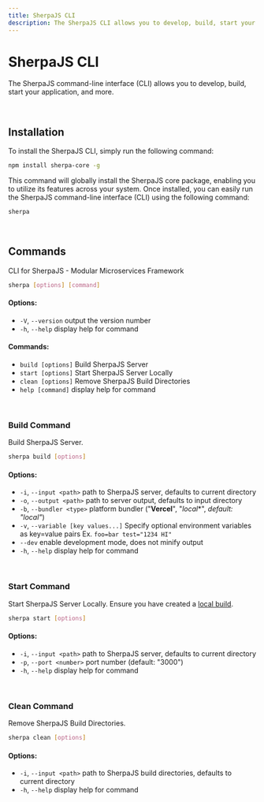 ```yaml
---
title: SherpaJS CLI
description: The SherpaJS CLI allows you to develop, build, start your application, and more.
---
```


# SherpaJS CLI

The SherpaJS command-line interface (CLI) allows you to develop, build, start your application, and
more.


<br/>


## Installation
To install the SherpaJS CLI, simply run the following command:

```bash
npm install sherpa-core -g
```

This command will globally install the SherpaJS core package, enabling you to
utilize its features across your system. Once installed, you can easily run
the SherpaJS command-line interface (CLI) using the following command:

```bash
sherpa
```


<br/>


## Commands
CLI for SherpaJS - Modular Microservices Framework

```bash
sherpa [options] [command]
```

#### Options:
 - `-V`, `--version` output the version number
 - `-h`, `--help` display help for command

#### Commands:
 - `build [options]` Build SherpaJS Server
 - `start [options]` Start SherpaJS Server Locally
 - `clean [options]` Remove SherpaJS Build Directories
 - `help [command]` display help for command


<br/>


### Build Command
Build SherpaJS Server.
```bash
sherpa build [options]
```

#### Options:
 - `-i`, `--input <path>` path to SherpaJS server, defaults to current directory
 - `-o`, `--output <path>` path to server output, defaults to input directory
 - `-b`, `--bundler <type>` platform bundler ("**Vercel**", "*local**", *default: "local"*)
 - `-v`, `--variable [key values...]` Specify optional environment variables as key=value pairs Ex. `foo=bar test="1234 HI"`
 - `--dev` enable development mode, does not minify output
 - `-h`, `--help` display help for command



<br/>


### Start Command
Start SherpaJS Server Locally. Ensure you have created a [local build](/api/cli#build-command).
```bash
sherpa start [options]
```

#### Options:
 - `-i`, `--input <path>` path to SherpaJS server, defaults to current directory
 - `-p`, `--port <number>` port number (default: "3000")
 - `-h`, `--help` display help for command


<br/>


### Clean Command
Remove SherpaJS Build Directories.
```bash
sherpa clean [options]
```

#### Options:
 - `-i`, `--input <path>` path to SherpaJS build directories, defaults to current directory
 - `-h`, `--help` display help for command

